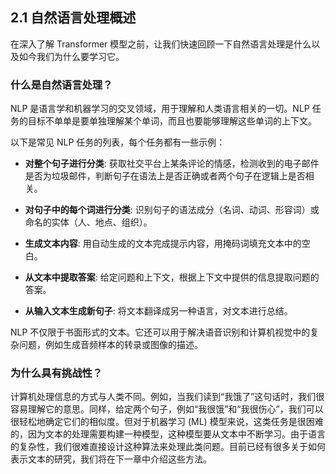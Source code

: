 ## 2.1 自然语言处理概述

在深入了解 Transformer 模型之前，让我们快速回顾一下自然语言处理是什么以及如今我们为什么要学习它。

### 什么是自然语言处理？

NLP 是语言学和机器学习的交叉领域，用于理解和人类语言相关的一切。NLP 任务的目标不单单是要单独理解某个单词，而且也要能够理解这些单词的上下文。

以下是常见 NLP 任务的列表，每个任务都有一些示例：

- **对整个句子进行分类**: 获取社交平台上某条评论的情感，检测收到的电子邮件是否为垃圾邮件，判断句子在语法上是否正确或者两个句子在逻辑上是否相关。

- **对句子中的每个词进行分类**: 识别句子的语法成分（名词、动词、形容词）或命名的实体（人、地点、组织）。

- **生成文本内容**: 用自动生成的文本完成提示内容，用掩码词填充文本中的空白。

- **从文本中提取答案**: 给定问题和上下文，根据上下文中提供的信息提取问题的答案。

- **从输入文本生成新句子**: 将文本翻译成另一种语言，对文本进行总结。

NLP 不仅限于书面形式的文本。它还可以用于解决语音识别和计算机视觉中的复杂问题，例如生成音频样本的转录或图像的描述。

### 为什么具有挑战性？

计算机处理信息的方式与人类不同。例如，当我们读到“我饿了”这句话时，我们很容易理解它的意思。同样，给定两个句子，例如“我很饿”和“我很伤心”，我们可以很轻松地确定它们的相似度。但对于机器学习 (ML) 模型来说，这类任务是很困难的，因为文本的处理需要构建一种模型，这种模型要从文本中不断学习。由于语言的复杂性，我们很难直接设计这种算法来处理此类问题。目前已经有很多关于如何表示文本的研究，我们将在下一章中介绍这些方法。

